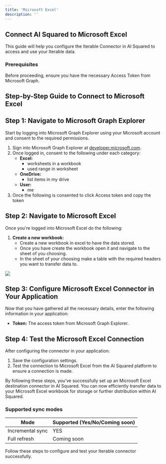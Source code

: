 ```yaml
---
title: 'Microsoft Excel'
description: ''
---
```


## Connect AI Squared to Microsoft Excel

This guide will help you configure the Iterable Connector in AI Squared to access and use your Iterable data.

### Prerequisites

Before proceeding, ensure you have the necessary Access Token from Microsoft Graph.

## Step-by-Step Guide to Connect to Microsoft Excel

## Step 1: Navigate to Microsoft Graph Explorer

Start by logging into Microsoft Graph Explorer using your Microsoft account and consent to the required permissions.

1. Sign into Microsoft Graph Explorer at [developer.microsoft.com](https://developer.microsoft.com/en-us/graph/graph-explorer).
2. Once logged in, consent to the following under each category:
    - **Excel:**
        - worksheets in a workbook
        - used range in worksheet
    - **OneDrive:**
        - list items in my drive
    - **User:**
        - me
2. Once the following is consented to click Access token and copy the token

## Step 2: Navigate to Microsoft Excel

Once you're logged into Microsoft Excel do the following:

1. **Create a new workbook:**
   - Create a new workbook in excel to have the data stored.
   - Once you have create the workbook open it and navigate to the sheet of you choosing.
   - In the sheet of your choosing make a table with the required headers you want to transfer data to.
<Frame>
   <img src="https://res.cloudinary.com/dspflukeu/image/upload/v1723599643/Multiwoven/connectors/microsoft-excel/Workbook_setup_withfd.jpg" />
</Frame>

## Step 3: Configure Microsoft Excel Connector in Your Application

Now that you have gathered all the necessary details, enter the following information in your application:

- **Token:** The access token from Microsoft Graph Explorer.

## Step 4: Test the Microsoft Excel Connection

After configuring the connector in your application:

1. Save the configuration settings.
2. Test the connection to Microsoft Excel from the AI Squared platform to ensure a connection is made.

By following these steps, you’ve successfully set up an Microsoft Excel destination connector in AI Squared. You can now efficiently transfer data to your Microsoft Excel workbook for storage or further distribution within AI Squared.

### Supported sync modes

| Mode            | Supported (Yes/No/Coming soon) |
|-----------------|--------------------------------|
| Incremental sync | YES                           |
| Full refresh     | Coming soon                   |

Follow these steps to configure and test your Iterable connector successfully.
